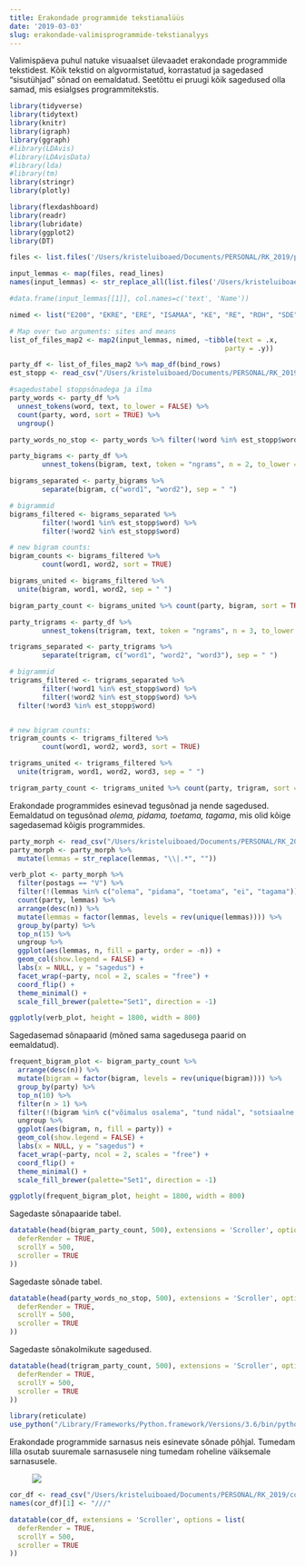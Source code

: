 ```yaml
---
title: Erakondade programmide tekstianalüüs
date: '2019-03-03'
slug: erakondade-valimisprogrammide-tekstianalyys
---
```


Valimispäeva puhul natuke visuaalset ülevaadet erakondade programmide tekstidest. Kõik tekstid on algvormistatud, korrastatud ja sagedased "sisutühjad" sõnad on eemaldatud. Seetõttu ei pruugi kõik sagedused olla samad, mis esialgses programmitekstis.

```r
library(tidyverse)
library(tidytext)
library(knitr)
library(igraph)
library(ggraph)
#library(LDAvis)
#library(LDAvisData)
#library(lda)
#library(tm)
library(stringr)
library(plotly)

library(flexdashboard)
library(readr)
library(lubridate)
library(ggplot2)
library(DT)
```


```r
files <- list.files('/Users/kristeluiboaed/Documents/PERSONAL/RK_2019/programmid/lemmad', full.names = TRUE)

input_lemmas <- map(files, read_lines)
names(input_lemmas) <- str_replace_all(list.files('/Users/kristeluiboaed/Documents/PERSONAL/RK_2019/programmid/lemmad/'), "_.*", "")

#data.frame(input_lemmas[[1]], col.names=c('text', 'Name'))

nimed <- list("E200", "EKRE", "ERE", "ISAMAA", "KE", "RE", "ROH", "SDE", "VE")

# Map over two arguments: sites and means
list_of_files_map2 <- map2(input_lemmas, nimed, ~tibble(text = .x,
                                                     party = .y))

party_df <- list_of_files_map2 %>% map_df(bind_rows)
est_stopp <- read_csv("/Users/kristeluiboaed/Documents/PERSONAL/RK_2019/est_stopp.txt")

```


```r
#sagedustabel stoppsõnadega ja ilma
party_words <- party_df %>%
  unnest_tokens(word, text, to_lower = FALSE) %>%
  count(party, word, sort = TRUE) %>%
  ungroup()

party_words_no_stop <- party_words %>% filter(!word %in% est_stopp$word)
```


```r
party_bigrams <- party_df %>%
        unnest_tokens(bigram, text, token = "ngrams", n = 2, to_lower = FALSE)

bigrams_separated <- party_bigrams %>%
        separate(bigram, c("word1", "word2"), sep = " ")

# bigrammid
bigrams_filtered <- bigrams_separated %>%
        filter(!word1 %in% est_stopp$word) %>%
        filter(!word2 %in% est_stopp$word)

# new bigram counts:
bigram_counts <- bigrams_filtered %>% 
        count(word1, word2, sort = TRUE)

bigrams_united <- bigrams_filtered %>%
  unite(bigram, word1, word2, sep = " ")

bigram_party_count <- bigrams_united %>% count(party, bigram, sort = TRUE) #%>% arrange(desc(n))
```



```r
party_trigrams <- party_df %>%
        unnest_tokens(trigram, text, token = "ngrams", n = 3, to_lower = FALSE)

trigrams_separated <- party_trigrams %>%
        separate(trigram, c("word1", "word2", "word3"), sep = " ")

# bigrammid
trigrams_filtered <- trigrams_separated %>%
        filter(!word1 %in% est_stopp$word) %>%
        filter(!word2 %in% est_stopp$word) %>% 
  filter(!word3 %in% est_stopp$word)


# new bigram counts:
trigram_counts <- trigrams_filtered %>% 
        count(word1, word2, word3, sort = TRUE)

trigrams_united <- trigrams_filtered %>%
  unite(trigram, word1, word2, word3, sep = " ")

trigram_party_count <- trigrams_united %>% count(party, trigram, sort = TRUE) #%>% arrange(desc(n))
```


Erakondade programmides esinevad tegusõnad ja nende sagedused. Eemaldatud on tegusõnad *olema, pidama, toetama, tagama*, mis olid kõige sagedasemad kõigis programmides.

```r
party_morph <- read_csv("/Users/kristeluiboaed/Documents/PERSONAL/RK_2019/party_morph_analysis_df.csv")
party_morph <- party_morph %>% 
  mutate(lemmas = str_replace(lemmas, "\\|.*", ""))

verb_plot <- party_morph %>%
  filter(postags == "V") %>%
  filter(!(lemmas %in% c("olema", "pidama", "toetama", "ei", "tagama"))) %>% 
  count(party, lemmas) %>% 
  arrange(desc(n)) %>%
  mutate(lemmas = factor(lemmas, levels = rev(unique(lemmas)))) %>% 
  group_by(party) %>% 
  top_n(15) %>% 
  ungroup %>%
  ggplot(aes(lemmas, n, fill = party, order = -n)) +
  geom_col(show.legend = FALSE) +        
  labs(x = NULL, y = "sagedus") +
  facet_wrap(~party, ncol = 2, scales = "free") +
  coord_flip() +
  theme_minimal() +
  scale_fill_brewer(palette="Set1", direction = -1)

ggplotly(verb_plot, height = 1800, width = 800)
```

Sagedasemad sõnapaarid (mõned sama sagedusega paarid on eemaldatud).
```r
frequent_bigram_plot <- bigram_party_count %>%
  arrange(desc(n)) %>%
  mutate(bigram = factor(bigram, levels = rev(unique(bigram)))) %>% 
  group_by(party) %>% 
  top_n(10) %>%
  filter(n > 1) %>%
  filter(!(bigram %in% c("võimalus osalema", "tund nädal", "sotsiaalne kaitse", "täitmine vajalik", "sõjaväestama piirivalve", "riik paigutama", "riigikaitse kõrgem", "puhas südametunnistus", "kõrgem juht", "kaotama bürokraatlik", "kõrgem juht", "kaotama bürokraatlik", "Eesti konservatiivne", "puhas südametunnistus", "puhas joogivesi", "käivitama riiklik", "juriidiline isik", "inimene käsi", "iseseisev kaitsevõime", "Eesti rahvuslik", "Eesti pere", "miljon euro", "Eesti kaitsmine", "inimene jõukus", "looduslik pühapaik", "bürokraatlik takistus", "balti riik", "kiire internetiühendus", "kaks aasta", "võrdne kohtlemine"))) %>% 
  ungroup %>%
  ggplot(aes(bigram, n, fill = party)) +
  geom_col(show.legend = FALSE) +
  labs(x = NULL, y = "sagedus") +
  facet_wrap(~party, ncol = 2, scales = "free") +
  coord_flip() +
  theme_minimal() +
  scale_fill_brewer(palette="Set1", direction = -1)

ggplotly(frequent_bigram_plot, height = 1800, width = 800)
```

Sagedaste sõnapaaride tabel.

```r
datatable(head(bigram_party_count, 500), extensions = 'Scroller', options = list(
  deferRender = TRUE,
  scrollY = 500,
  scroller = TRUE
))
```

Sagedaste sõnade tabel.

```r
datatable(head(party_words_no_stop, 500), extensions = 'Scroller', options = list(
  deferRender = TRUE,
  scrollY = 500,
  scroller = TRUE
))
```

Sagedaste sõnakolmikute sagedused.

```r
datatable(head(trigram_party_count, 500), extensions = 'Scroller', options = list(
  deferRender = TRUE,
  scrollY = 500,
  scroller = TRUE
))
```

```r
library(reticulate)
use_python("/Library/Frameworks/Python.framework/Versions/3.6/bin/python3")
```

Erakondade programmide sarnasus neis esinevate sõnade põhjal. Tumedam lilla osutab suuremale sarnasusele ning tumedam roheline väiksemale sarnasusele.

<figure><img src='/img/party_program_similarity.png'><figcaption></figcaption></figure>

```r
cor_df <- read_csv("/Users/kristeluiboaed/Documents/PERSONAL/RK_2019/cor_df.csv")
names(cor_df)[1] <- "///"

datatable(cor_df, extensions = 'Scroller', options = list(
  deferRender = TRUE,
  scrollY = 500,
  scroller = TRUE
))

```
